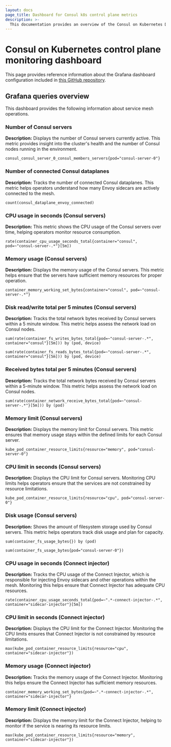 ```yaml
---
layout: docs
page_title: Dashboard for Consul k8s control plane metrics
description: >-
  This documentation provides an overview of the Consul on Kubernetes Dashboard
---
```


# Consul on Kubernetes control plane monitoring dashboard

This page provides reference information about the Grafana dashboard configuration included in [this GitHub repository](https://github.com/hashicorp/consul/blob/main/grafana/consul-k8s-control-plane-monitoring.json).

## Grafana queries overview

This dashboard provides the following information about service mesh operations.

### Number of Consul servers

**Description:** Displays the number of Consul servers currently active. This metric provides insight into the cluster's health and the number of Consul nodes running in the environment.

```promql
consul_consul_server_0_consul_members_servers{pod="consul-server-0"}
```
  
### Number of connected Consul dataplanes

**Description:** Tracks the number of connected Consul dataplanes. This metric helps operators understand how many Envoy sidecars are actively connected to the mesh.

```promql
count(consul_dataplane_envoy_connected)
```
  
### CPU usage in seconds (Consul servers)

**Description:** This metric shows the CPU usage of the Consul servers over time, helping operators monitor resource consumption.

```promql
rate(container_cpu_usage_seconds_total{container="consul", pod=~"consul-server-.*"}[5m])
```
  
### Memory usage (Consul servers)

**Description:** Displays the memory usage of the Consul servers. This metric helps ensure that the servers have sufficient memory resources for proper operation.

```promql
container_memory_working_set_bytes{container="consul", pod=~"consul-server-.*"}
```
  
### Disk read/write total per 5 minutes (Consul servers)

**Description:** Tracks the total network bytes received by Consul servers within a 5 minute window. This metric helps assess the network load on Consul nodes.

```promql
sum(rate(container_fs_writes_bytes_total{pod=~"consul-server-.*", container="consul"}[5m])) by (pod, device)
```
  
```promql
sum(rate(container_fs_reads_bytes_total{pod=~"consul-server-.*", container="consul"}[5m])) by (pod, device)
```
  
### Received bytes total per 5 minutes (Consul servers)

**Description:** Tracks the total network bytes received by Consul servers within a 5-minute window. This metric helps assess the network load on Consul nodes.

```promql
sum(rate(container_network_receive_bytes_total{pod=~"consul-server-.*"}[5m])) by (pod)
```
  
### Memory limit (Consul servers)

**Description:** Displays the memory limit for Consul servers. This metric ensures that memory usage stays within the defined limits for each Consul server.

```promql
kube_pod_container_resource_limits{resource="memory", pod="consul-server-0"}
```
  
### CPU limit in seconds (Consul servers)

**Description:** Displays the CPU limit for Consul servers. Monitoring CPU limits helps operators ensure that the services are not constrained by resource limitations.

```promql
kube_pod_container_resource_limits{resource="cpu", pod="consul-server-0"}
```
  
### Disk usage (Consul servers)

**Description:** Shows the amount of filesystem storage used by Consul servers. This metric helps operators track disk usage and plan for capacity.

```promql
sum(container_fs_usage_bytes{}) by (pod)
```
  
```promql
sum(container_fs_usage_bytes{pod="consul-server-0"})
```
  
### CPU usage in seconds (Connect injector)

**Description:** Tracks the CPU usage of the Connect Injector, which is responsible for injecting Envoy sidecars and other operations within the mesh. Monitoring this helps ensure that Connect Injector has adequate CPU resources.

```promql
rate(container_cpu_usage_seconds_total{pod=~".*-connect-injector-.*", container="sidecar-injector"}[5m])
```
  
### CPU limit in seconds (Connect injector)

**Description:** Displays the CPU limit for the Connect Injector. Monitoring the CPU limits ensures that Connect Injector is not constrained by resource limitations.

```promql
max(kube_pod_container_resource_limits{resource="cpu", container="sidecar-injector"})
```
  
### Memory usage (Connect injector)

**Description:** Tracks the memory usage of the Connect Injector. Monitoring this helps ensure the Connect Injector has sufficient memory resources.

```promql
container_memory_working_set_bytes{pod=~".*-connect-injector-.*", container="sidecar-injector"}
```
  
### Memory limit (Connect injector)

**Description:** Displays the memory limit for the Connect Injector, helping to monitor if the service is nearing its resource limits.

```promql
max(kube_pod_container_resource_limits{resource="memory", container="sidecar-injector"})
```


